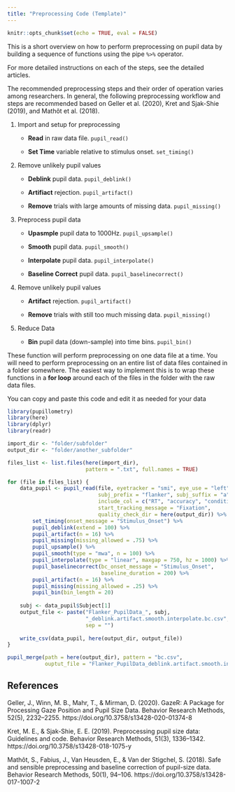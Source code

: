 ```yaml
---
title: "Preprocessing Code (Template)"
---
```


```r
knitr::opts_chunk$set(echo = TRUE, eval = FALSE)
```

This is a short overview on how to perform preprocessing on pupil data by building a sequence of functions using the pipe `%>%` operator. 

For more detailed instructions on each of the steps, see the detailed articles.

The recommended preprocessing steps and their order of operation varies among researchers. In general, the following preprocessing workflow and steps are recommended based on Geller et al. (2020), Kret and Sjak-Shie (2019), and Mathôt et al. (2018).

1. Import and setup for preprocessing

    - **Read** in raw data file. `pupil_read()`
    
    - **Set Time** variable relative to stimulus onset. `set_timing()`
    
2. Remove unlikely pupil values

    - **Deblink** pupil data. `pupil_deblink()`
    
    - **Artifiact** rejection. `pupil_artifact()`
    
    - **Remove** trials with large amounts of missing data. `pupil_missing()`
    
3. Preprocess pupil data

    - **Upasmple** pupil data to 1000Hz. `pupil_upsample()`

    - **Smooth** pupil data. `pupil_smooth()`
    
    - **Interpolate** pupil data. `pupil_interpolate()`
    
    - **Baseline Correct** pupil data. `pupil_baselinecorrect()`
    
4. Remove unlikely pupil values
    
    - **Artifact** rejection. `pupil_artifact()`
    
    - **Remove** trials with still too much missing data. `pupil_missing()`

5. Reduce Data

    - **Bin** pupil data (down-sample) into time bins. `pupil_bin()`

These function will perform preprocessing on one data file at a time. You will need to perform preprocessing on an entire list of data files contained in a folder somewhere. The easiest way to implement this is to wrap these functions in a **for loop** around each of the files in the folder with the raw data files.

You can copy and paste this code and edit it as needed for your data

```r
library(pupillometry)
library(here)
library(dplyr)
library(readr)

import_dir <- "folder/subfolder"
output_dir <- "folder/another_subfolder"

files_list <- list.files(here(import_dir), 
                         pattern = ".txt", full.names = TRUE)

for (file in files_list) {
    data_pupil <- pupil_read(file, eyetracker = "smi", eye_use = "left",
                             subj_prefix = "flanker", subj_suffix = "a",
                             include_col = c("RT", "accuracy", "condition"),
                             start_tracking_message = "Fixation",
                             quality_check_dir = here(output_dir)) %>%
        set_timing(onset_message = "Stimulus_Onset") %>%
        pupil_deblink(extend = 100) %>%
        pupil_artifact(n = 16) %>%
        pupil_missing(missing_allowed = .75) %>%
        pupil_upsample() %>%
        pupil_smooth(type = "mwa", n = 100) %>%
        pupil_interpolate(type = "linear", maxgap = 750, hz = 1000) %>%
        pupil_baselinecorrect(bc_onset_message = "Stimulus_Onset",
                              baseline_duration = 200) %>%
        pupil_artifact(n = 16) %>%
        pupil_missing(missing_allowed = .25) %>%
        pupil_bin(bin_length = 20)
    
    subj <- data_pupil$Subject[1]
    output_file <- paste("Flanker_PupilData_", subj, 
                         "_deblink.artifact.smooth.interpolate.bc.csv",
                         sep = "")
    
    write_csv(data_pupil, here(output_dir, output_file))
}

pupil_merge(path = here(output_dir), pattern = "bc.csv",
            ouptut_file = "Flanker_PupilData_deblink.artifact.smooth.interpolate.bc.csv")
```

## References

Geller, J., Winn, M. B., Mahr, T., & Mirman, D. (2020). GazeR: A Package for Processing Gaze Position and Pupil Size Data. Behavior Research Methods, 52(5), 2232–2255. https://doi.org/10.3758/s13428-020-01374-8

Kret, M. E., & Sjak-Shie, E. E. (2019). Preprocessing pupil size data: Guidelines and code. Behavior Research Methods, 51(3), 1336–1342. https://doi.org/10.3758/s13428-018-1075-y

Mathôt, S., Fabius, J., Van Heusden, E., & Van der Stigchel, S. (2018). Safe and sensible preprocessing and baseline correction of pupil-size data. Behavior Research Methods, 50(1), 94–106. https://doi.org/10.3758/s13428-017-1007-2

